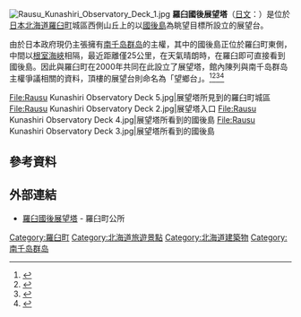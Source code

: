 {{Coord|44|00|56.2|N|145|11|10.8|E|type:landmark_region:JP-01|display=title}}
[[File:Rausu_Kunashiri_Observatory_Deck_1.jpg|thumb]]
'''羅臼國後展望塔'''（[[日文|日文]]：'''{{lang|ja|羅臼国後展望塔}}'''）是位於[[日本|日本]][[北海道|北海道]][[羅臼町|羅臼町]]城區西側山丘上的以[[國後島|國後島]]為眺望目標所設立的展望台。

由於日本政府現仍主張擁有[[南千岛群岛|南千岛群岛]]的主權，其中的國後島正位於羅臼町東側，中間以[[根室海峽|根室海峽]]相隔，最近距離僅25公里，在天氣晴朗時，在羅臼即可直接看到國後島。因此{{tsl|ja|北方領土問題対策協会|北方領土問題對策協會}}與羅臼町在2000年共同在此設立了展望塔，館內陳列與南千岛群岛主權爭議相關的資料，頂樓的展望台則命名為「望鄉台」。<ref>{{Cite web| url=http://www.rausu-town.jp/machi/13/post-93.php| title=羅臼國後展望塔| publisher=羅臼町| accessdate=2016-01-31| language=ja| archive-date=2020-02-02| archive-url=https://web.archive.org/web/20200202204023/http://www.rausu-town.jp/machi/13/post-93.php| dead-url=no}}</ref><ref>{{Cite web| url=http://www.nemuro.pref.hokkaido.lg.jp/ss/srk/kanko/nmrgsdb/7history/7h-tenbou.htm| title=羅臼國後展望塔| publisher=根室振興局| accessdate=2016-01-31| language=ja| archive-date=2016-07-30| archive-url=https://web.archive.org/web/20160730103807/http://www.nemuro.pref.hokkaido.lg.jp/ss/srk/kanko/nmrgsdb/7history/7h-tenbou.htm| dead-url=no}}</ref><ref>{{Cite web| url=http://4islands.jp/view-point/view-point4.php| title=國後展望塔（羅臼町）| work=北方日島入口網站| publisher=[[別海町|別海町]]| accessdate=2016-01-31| language=ja| archive-url=https://web.archive.org/web/20160125224514/http://4islands.jp/view-point/view-point4.php| archive-date=2016-01-25| dead-url=yes}}</ref><ref>{{Cite web| url=http://www12.plala.or.jp/k-hirao/kankou/14_14.html| title=羅臼國後展望塔| work=HIRAO'S HOME PAGE| accessdate=2016-01-31| language=ja| archive-date=2016-04-13| archive-url=https://web.archive.org/web/20160413114207/http://www12.plala.or.jp/k-hirao/kankou/14_14.html| dead-url=no}}</ref>

<gallery widths=200px heights=150px>
File:Rausu Kunashiri Observatory Deck 5.jpg|展望塔所見到的羅臼町城區
File:Rausu Kunashiri Observatory Deck 2.jpg|展望塔入口
File:Rausu Kunashiri Observatory Deck 4.jpg|展望塔所看到的國後島
File:Rausu Kunashiri Observatory Deck 3.jpg|展望塔所看到的國後島
</gallery>

== 參考資料 ==
{{reflist}}

== 外部連結 ==
{{commonscat|Kunashiri Observatory Deck}}
* {{Ja}} [http://www.rausu-town.jp/machi/13/post-93.php 羅臼國後展望塔] {{Wayback|url=http://www.rausu-town.jp/machi/13/post-93.php |date=20200202204023 }} - 羅臼町公所

{{DEFAULTSORT:RAUSUKunashiri}}
[[Category:羅臼町|Category:羅臼町]]
[[Category:北海道旅遊景點|Category:北海道旅遊景點]]
[[Category:北海道建築物|Category:北海道建築物]]
[[Category:南千岛群岛|Category:南千岛群岛]]
